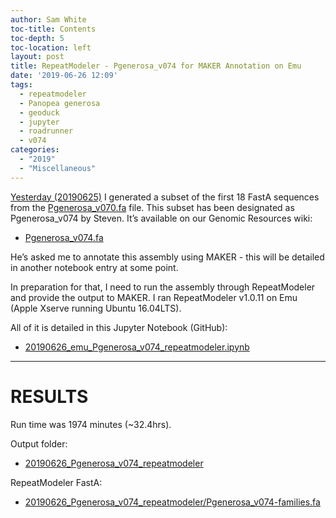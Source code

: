 ```yaml
---
author: Sam White
toc-title: Contents
toc-depth: 5
toc-location: left
layout: post
title: RepeatModeler - Pgenerosa_v074 for MAKER Annotation on Emu
date: '2019-06-26 12:09'
tags:
  - repeatmodeler
  - Panopea generosa
  - geoduck
  - jupyter
  - roadrunner
  - v074
categories:
  - "2019"
  - "Miscellaneous"
---
```

[Yesterday (20190625)](https://robertslab.github.io/sams-notebook/posts/2019/2019-06-25-Data-Wrangling---FastA-Subsetting-of-Pgenerosa_v070.fa-Using-samtools-faidx/) I generated a subset of the first 18 FastA sequences from the [Pgenerosa_v070.fa](http://owl.fish.washington.edu/halfshell/genomic-databank/Pgenerosa_v070.fa) file. This subset has been designated as Pgenerosa_v074 by Steven. It's available on our Genomic Resources wiki:

- [Pgenerosa_v074.fa](http://owl.fish.washington.edu/halfshell/genomic-databank/Pgenerosa_v074.fa)

He's asked me to annotate this assembly using MAKER - this will be detailed in another notebook entry at some point.

In preparation for that, I need to run the assembly through RepeatModeler and provide the output to MAKER. I ran RepeatModeler v1.0.11 on Emu (Apple Xserve running Ubuntu 16.04LTS).

All of it is detailed in this Jupyter Notebook (GitHub):

- [20190626_emu_Pgenerosa_v074_repeatmodeler.ipynb](https://github.com/RobertsLab/code/blob/master/notebooks/sam/20190626_emu_Pgenerosa_v074_repeatmodeler.ipynb)

---

# RESULTS

Run time was 1974 minutes (~32.4hrs).

Output folder:

- [20190626_Pgenerosa_v074_repeatmodeler](https://gannet.fish.washington.edu/Atumefaciens/20190626_Pgenerosa_v074_repeatmodeler)


RepeatModeler FastA:

- [20190626_Pgenerosa_v074_repeatmodeler/Pgenerosa_v074-families.fa](https://gannet.fish.washington.edu/Atumefaciens/20190626_Pgenerosa_v074_repeatmodeler/Pgenerosa_v074-families.fa)
